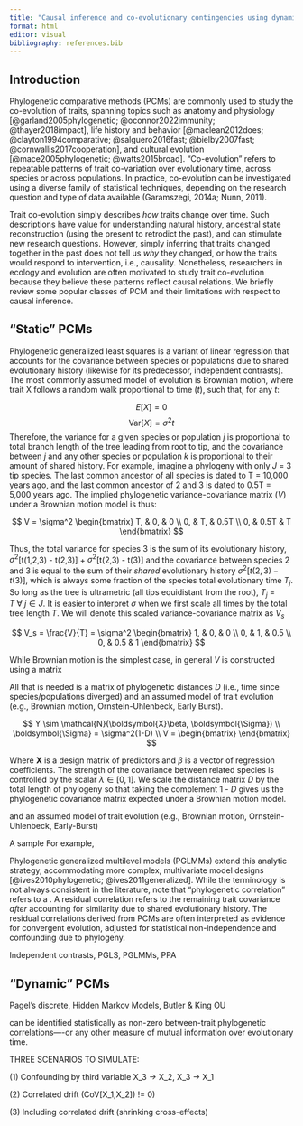 ```yaml
---
title: "Causal inference and co-evolutionary contingencies using dynamic phylogenetic models"
format: html
editor: visual
bibliography: references.bib
---
```


## Introduction

Phylogenetic comparative methods (PCMs) are commonly used to study the co-evolution of traits, spanning topics such as anatomy and physiology [@garland2005phylogenetic; @oconnor2022immunity; @thayer2018impact], life history and behavior [@maclean2012does; @clayton1994comparative; @salguero2016fast; @bielby2007fast; @cornwallis2017cooperation], and cultural evolution [@mace2005phylogenetic; @watts2015broad]. "Co-evolution" refers to repeatable patterns of trait co-variation over evolutionary time, across species or across populations. In practice, co-evolution can be investigated using a diverse family of statistical techniques, depending on the research question and type of data available (Garamszegi, 2014a; Nunn, 2011).

Trait co-evolution simply describes *how* traits change over time. Such descriptions have value for understanding natural history, ancestral state reconstruction (using the present to retrodict the past), and can stimulate new research questions. However, simply inferring that traits changed together in the past does not tell us *why* they changed, or how the traits would respond to intervention, i.e., causality. Nonetheless, researchers in ecology and evolution are often motivated to study trait co-evolution because they believe these patterns reflect causal relations. We briefly review some popular classes of PCM and their limitations with respect to causal inference.

## "Static" PCMs

Phylogenetic generalized least squares is a variant of linear regression that accounts for the covariance between species or populations due to shared evolutionary history (likewise for its predecessor, independent contrasts). The most commonly assumed model of evolution is Brownian motion, where trait X follows a random walk proportional to time ($t$), such that, for any $t$:

$$ E[X] = 0 $$
$$ \textrm{Var}[X] = \sigma^2 t $$
Therefore, the variance for a given species or population $j$ is proportional to total branch length of the tree leading from root to tip, and the covariance between $j$ and any other species or population $k$ is proportional to their amount of shared history. For example, imagine a phylogeny with only $J$ = 3 tip species. The last common ancestor of all species is dated to T = 10,000 years ago, and the last common ancestor of 2 and 3 is dated to 0.5T = 5,000 years ago. The implied phylogenetic variance-covariance matrix ($V$) under a Brownian motion model is thus:

$$ V = \sigma^2 \begin{bmatrix}
T, & 0, & 0 \\
0, & T, & 0.5T \\
0, & 0.5T & T
\end{bmatrix} $$

Thus, the total variance for species 3 is the sum of its evolutionary history, $\sigma^2$[t(1,2,3) - t(2,3)] + $\sigma^2$[t(2,3) - t(3)] and the covariance between species 2 and 3 is equal to the sum of their *shared* evolutionary history $\sigma^2[t(2,3) - t(3)]$, which is always some fraction of the species total evolutionary time $T_j$. So long as the tree is ultrametric (all tips equidistant from the root), $T_j$ = $T ~\forall ~j \in J$. It is easier to interpret $\sigma$ when we first scale all times by the total tree length $T$. We will denote this scaled variance-covariance matrix as $V_s$

$$ V_s = \frac{V}{T} = \sigma^2 \begin{bmatrix}
1, & 0, & 0 \\
0, & 1, & 0.5 \\
0, & 0.5 & 1
\end{bmatrix} $$


While Brownian motion is the simplest case, in general $V$ is constructed using a matrix  

All that is needed is a matrix of phylogenetic distances $D$ (i.e., time since species/populations diverged) and an assumed model of trait evolution (e.g., Brownian motion, Ornstein-Uhlenbeck, Early Burst). 

$$
 Y \sim \mathcal{N}(\boldsymbol{X}\beta, \boldsymbol{\Sigma}) \\
 \boldsymbol{\Sigma} = \sigma^2(1-D) \\
 V = \begin{bmatrix}  \end{bmatrix}
$$

Where $\boldsymbol{X}$ is a design matrix of predictors and $\beta$ is a vector of regression coefficients. The strength of the covariance between related species is controlled by the scalar $\lambda \in [0,1]$. We scale the distance matrix $D$ by the total length of phylogeny so that taking the complement 1 - $D$ gives us the phylogenetic covariance matrix expected under a Brownian motion model.

and an assumed model of trait evolution (e.g., Brownian motion, Ornstein-Uhlenbeck, Early-Burst)

A sample For example,

Phylogenetic generalized multilevel models (PGLMMs) extend this analytic strategy, accommodating more complex, multivariate model designs [@ives2010phylogenetic; @ives2011generalized]. While the terminology is not always consistent in the literature, note that "phylogenetic correlation" refers to a . A residual correlation refers to the remaining trait covariance *after* accounting for similarity due to shared evolutionary history. The residual correlations derived from PCMs are often interpreted as evidence for convergent evolution, adjusted for statistical non-independence and confounding due to phylogeny.

Independent contrasts, PGLS, PGLMMs, PPA

## "Dynamic" PCMs

Pagel's discrete, Hidden Markov Models, Butler & King OU

can be identified statistically as non-zero between-trait phylogenetic correlations----or any other measure of mutual information over evolutionary time.

THREE SCENARIOS TO SIMULATE:

\(1\) Confounding by third variable X_3 -\> X_2, X_3 -\> X_1

\(2\) Correlated drift (CoV\[X_1,X_2\]) != 0)

\(3\) Including correlated drift (shrinking cross-effects)
